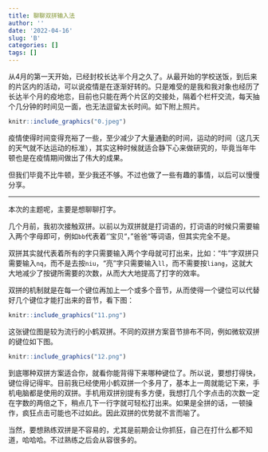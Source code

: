 ```yaml
---
title: 聊聊双拼输入法
author: ''
date: '2022-04-16'
slug: 'B'
categories: []
tags: []
---
```

从4月的第一天开始，已经封校长达半个月之久了。从最开始的学校送饭，到后来的片区内的活动，可以说疫情是在逐渐好转的。只是难受的是我和我对象也经历了长达半个月的疫地恋，目前也只能在两个片区的交接处，隔着个栏杆交流，每天抽个几分钟的时间见一面，也无法逗留太长时间。如下附上照片。

```r
knitr::include_graphics("0.jpeg")
```

疫情使得时间变得充裕了一些，至少减少了大量通勤的时间，运动的时间（这几天的天气就不达运动的标准），其实这种时候就适合静下心来做研究的，毕竟当年牛顿也是在疫情期间做出了伟大的成果。

但我们毕竟不比牛顿，至少我还不够。不过也做了一些有趣的事情，以后可以慢慢分享。

---

本次的主题呢，主要是想聊聊打字。

几个月前，我初次接触双拼。以前以为双拼就是打词语的，打词语的时候只需要输入两个字母即可，例如`bb`代表着‘’宝贝“，”爸爸“等词语，但其实完全不是。

双拼其实就代表着所有的字只需要输入两个字母就可打出来，比如：“牛”字双拼只需要输入`nq`，而不是去按`niu`，“亮”字只需要输入`ll`，而不需要按`liang`，这就大大地减少了按键所需要的次数，从而大大地提高了打字的效率。

双拼的机制就是在每一个键位再加上一个或多个音节，从而使得一个键位可以代替好几个键位才能打出来的音节，看下图：

```r
knitr::include_graphics("11.png")
```

这张键位图是较为流行的小鹤双拼。不同的双拼方案音节排布不同，例如微软双拼的键位如下图。

```r
knitr::include_graphics("12.png")
```

到底哪种双拼方案适合你，就看你能背得下来哪种键位了。所以说，要想打得快，键位得记得牢。目前我已经使用小鹤双拼一个多月了，基本上一周就能记下来，手机电脑都是使用的双拼。手机用双拼别提有多方便，我想打几个字点击的次数一定在字数的两倍之下，稍点几下一行字就可轻松打出来。如果是全拼的话，一顿操作，疯狂点击可能也不过如此。因此双拼的优势就不言而喻了。

当然，要想熟练双拼是不容易的，尤其是前期会让你抓狂，自己在打什么都不知道，哈哈哈。不过熟练之后会从容很多的。
